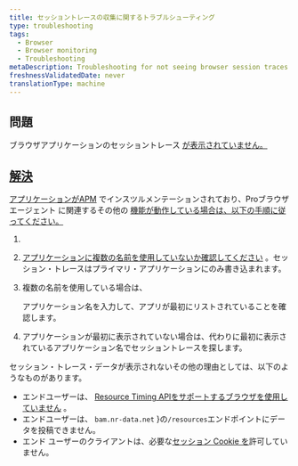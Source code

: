 ```yaml
---
title: セッショントレースの収集に関するトラブルシューティング
type: troubleshooting
tags:
  - Browser
  - Browser monitoring
  - Troubleshooting
metaDescription: Troubleshooting for not seeing browser session traces.
freshnessValidatedDate: never
translationType: machine
---
```


## 問題

ブラウザアプリケーションのセッショントレース [が表示されていません。](/docs/browser/new-relic-browser/browser-pro-features/session-traces-exploring-webpages-life-cycle)

## [解決](/docs/browser/new-relic-browser/browser-pro-features/session-traces-exploring-webpages-life-cycle)

[](/docs/browser/new-relic-browser/browser-pro-features/session-traces-exploring-webpages-life-cycle)[アプリケーションがAPM](/docs/browser/new-relic-browser/installation-configuration/troubleshooting-browser-monitoring-installation) でインスツルメンテーションされており、Proブラウザエージェント に関連するその他の [機能が動作している場合は、以下の手順に従ってください。](/docs/browser/new-relic-browser/browser-pro-features)

[](/docs/browser/new-relic-browser/browser-pro-features)

1. [](/docs/browser/new-relic-browser/browser-pro-features)

2. [](/docs/browser/new-relic-browser/browser-pro-features)[アプリケーションに複数の名前を使用していないか確認してください](/docs/apm/new-relic-apm/installation-configuration/using-multiple-names-app) 。セッション・トレースはプライマリ・アプリケーションにのみ書き込まれます。

3. 複数の名前を使用している場合は、

   <InlinePopover type="apm"/>

   アプリケーション名を入力して、アプリが最初にリストされていることを確認します。

4. アプリケーションが最初に表示されていない場合は、代わりに最初に表示されているアプリケーション名でセッショントレースを探します。

セッション・トレース・データが表示されないその他の理由としては、以下のようなものがあります。

* エンドユーザーは、 [Resource Timing APIをサポートするブラウザを使用していません](http://www.w3.org/TR/resource-timing/) 。
* エンドユーザーは、 `bam.nr-data.net` }の`/resources`エンドポイントにデータを投稿できません。
* エンド ユーザーのクライアントは、必要な[セッション Cookie を](/docs/browser/browser-monitoring/page-load-timing-resources/cookie-collection-session-tracking)許可していません。